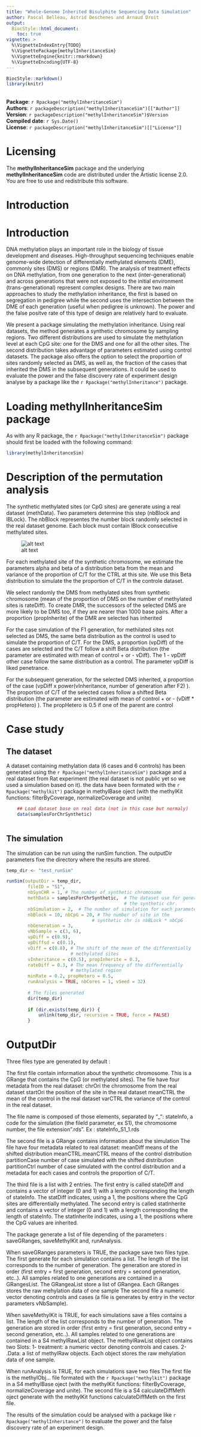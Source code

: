 ```yaml
---
title: "Whole-Genome Inherited Bisulphite Sequencing Data Simulation"
author: Pascal Belleau, Astrid Deschenes and Arnaud Droit 
output:
  BiocStyle::html_document:
    toc: true
vignette: >
  %\VignetteIndexEntry{TODO}
  %\VignettePackage{methylInheritanceSim}
  %\VignetteEngine{knitr::rmarkdown}
  %\VignetteEncoding{UTF-8}
---
```


```r
BiocStyle::markdown()
library(knitr)
```

<br />
**Package**: `r Rpackage("methylInheritanceSim")`<br />
**Authors**: `r packageDescription("methylInheritanceSim")[["Author"]]`<br />
**Version**: `r packageDescription("methylInheritanceSim")$Version`<br />
**Compiled date**: `r Sys.Date()`<br />
**License**: `r packageDescription("methylInheritanceSim")[["License"]]`<br />


# Licensing 

The **methylInheritanceSim** package and the underlying 
**methylInheritanceSim** code 
are distributed under the Artistic license 2.0. You are free to use and 
redistribute this software. 

# Introduction

# Introduction

DNA methylation plays an important role in the biology of tissue development 
and diseases. High-throughput sequencing techniques enable genome-wide 
detection of differentially methylated elements (DME), commonly sites (DMS) or 
regions (DMR). The analysis of treatment effects on DNA methylation, from 
one generation to the next (inter-generational) and across generations that 
were not exposed to the initial environment (trans-generational) represent 
complex designs. There are two main approaches to study the methylation inheritance, the first 
is based on segregation in pedigree while the second uses the intersection 
between the DME of each generation (useful when pedigree is unknown). The power 
and the false positve rate of this type of design are relatively hard to 
evaluate.

We present a package simulating the methylation inheritance. Using real 
datasets, the method generates a synthetic chromosome by sampling regions. Two 
different distributions are used to simulate the methylation level at each CpG 
site: one for the DMS and one for all the other sites. The second distribution 
takes advantage of parameters estimated using control datasets. The package also
offers the option to select the proportion of sites randomly selected as DMS, 
as well as, the fraction of the cases that inherited the DMS in the subsequent 
generations. It could be used to evaluate the power and the false discovery rate 
of experiment design analyse by a package like the 
`r Rpackage("methylInheritance")` package.

# Loading methylInheritanceSim package

As with any R package, the `r Rpackage("methylInheritanceSim")` package should 
first be loaded with the following command:

```r
library(methylInheritanceSim)
```


# Description of the permutation analysis

The synthetic methylated sites (or CpG sites) are generate using a real dataset (methData). Two parameters
determine this step (nbBlock and lBLock). The nbBlock representes the number 
block randomly selected in the real dataset genome. Each block must contain 
lBlock consecutive methylated sites.

![alt text](syntheticChr.png "Synthetic Chr")

For each methylated site of the synthetic chromosome, we estimate the 
parameters alpha and beta of a distribution beta from the mean and variance of
the proportion of C/T  for the CTRL at this site. We use this Beta distribution 
to simulate the the proportion of C/T in the controle dataset.

We select randomly the DMS from methylated sites from synthetic chromosome 
(mean of the proportion of DMS on the number of methylated sites is rateDiff). To 
create DMR, the successors of the selected DMS are more likely to be DMS too, 
if they are nearer than 1000 base pairs. After a proportion (propInherite) of 
the DMR are selected has inherited 

For the case simulation of the F1 generation, for methilated sites not selected 
as DMS, the same beta distribution as the control is used to simulate the 
proportion of C/T. For the DMS, a proportion (vpDiff) of the cases are selected 
and the C/T follow a shift Beta 
distribution (the parameter are estimated with mean of control + or - vDiff). 
The 1 - vpDiff other case follow the same distribution as a control. 
The parameter vpDiff is liked penetrance. 

For the subsequent generation, for the selected DMS inherited, a proportion of 
the case (vpDiff x power(vInheritance, number of generation after F2) ). The 
proportion of C/T of the selected cases follow a shifted Beta distribution 
(the parameter are estimated with mean of control + or - (vDiff * propHetero) ).
The propHetero is 0.5 if one of the parent are control


# Case study 

## The dataset

A dataset containing methylation data (6 cases and 6 controls) has been 
generated using the `r Rpackage("methylInheritanceSim")` package and a real 
dataset from Rat experiment (the real dataset is not public yet so we used a 
simulation based on it). the data have been formated with 
the `r Rpackage("methylkit")` package in methylBase oject (with the methylKit
functions: filterByCoverage, normalizeCoverage and unite)


```r
    ## Load dataset base on real data (not in this case but normaly)
    data(samplesForChrSynthetic)
    
```


## The simulation

The simulation can be run using the runSim function.
The outputDir parameters fixe the directory where the results are stored.


```r

temp_dir <- "test_runSim"

runSim(outputDir = temp_dir, 
        fileID = "S1", 
        nbSynCHR = 1, # The number of synthetic chromosome
        methData = samplesForChrSynthetic,  # The dataset use for generate 
                                            # the synthetic chr.
        nbSimulation = 2,  # The number of simulation for each parameters
        nbBlock = 10, nbCpG = 20, # The number of site in the 
                                # synthetic chr is nbBLock * nbCpG
        nbGeneration = 3, 
        vNbSample = c(3, 6), 
        vpDiff = c(0.9), 
        vpDiffsd = c(0.1), 
        vDiff = c(0.8), # The shift of the mean of the differentially 
                        # methylated sites
        vInheritance = c(0.5), propInherite = 0.3,
        rateDiff = 0.3, # The mean frequency of the differentially 
                        # methylated region 
        minRate = 0.2, propHetero = 0.5, 
        runAnalysis = TRUE, nbCores = 1, vSeed = 32)
        
        # The files generated
        dir(temp_dir)
        
        if (dir.exists(temp_dir)) {
            unlink(temp_dir, recursive = TRUE, force = FALSE)
        }
```


# OutputDir

Three files type are generated by default : 

The first file contain information about the synthetic chromosome.
This is a GRange that contains the CpG (or methylated sites).
The file have four metadata from the real dataset:
chrOri the chromosome from the real dataset
startOri the position of the site in the real dataset
meanCTRL the mean of the control in the real dataset
varCTRL the variance of the control in the real dataset.

The file name is 
composed of those elements, separated by "_":
stateInfo, 
a code for the simulation (the fileId parameter, ex S1), 
the chromosome number, 
the file extension ".rds".
Ex : stateInfo_S1_1.rds


The second file is a GRange contains information about the simulation
The file have four metadata related to real dataset:
meanDiff means of the shifted distribution
meanCTRL.meanCTRL means of the control distribution
partitionCase number of case simulated with the shifted distribution
partitionCtrl number of case simulated with the control distribution
and a metadata for each cases and controls the proportion of C/T.


The third file is a list with 2 entries. The first entry is called 
stateDiff and contains a vector of integer (0 and 1) with 
a length corresponding the length of stateInfo. The statDiff
indicates, using a 1, the positions where the CpG sites are
differentially methylated. The second entry is
called statInherite and contains a vector of integer 
(0 and 1)
with a length corresponding the length of stateInfo. The 
statInherite
indicates, using a 1, the positions where the CpG values are
inherited.

The package generate a list of file depending of the parameters :
saveGRanges, saveMethylKit and, runAnalysis. 

When saveGRanges parameters is TRUE, the package save two files type. 
The first generate for each simulation contains a list. The length of the list 
corresponds to the number of generation. The generation are stored in order 
(first entry = first generation, second entry = second generation, etc..). 
All samples related to one generations are contained in a GRangesList. 
The GRangeaList store a list of GRangea. Each GRanges stores the raw 
mehylation data of one sample
The second file a numeric vector denoting controls and cases (a file is 
generates by entry in the vector parameters vNbSample).

When saveMethylKit is TRUE, for each simulations save a files contains a list.
The length of the list corresponds to the number of generation. The generation are stored in order (first entry = first generation, second entry = second generation, etc..). All samples related to one generations are contained in a S4 methylRawList object. The methylRawList object contains two Slots:
1- treatment: a numeric vector denoting controls and cases.
2- .Data: a list of methylRaw objects. Each object stores the raw mehylation 
data of one sample.

When runAnalysis is TRUE, for each simulations save two files
The first file is the methylObj... file formated with 
the `r Rpackage("methylkit")` package in a S4 methylBase oject (with the methylKit
functions: filterByCoverage, normalizeCoverage and unite).
The second file is a S4 calculateDiffMeth oject generate with the methylKit 
functions calculateDiffMeth on the first file.


The results of the simulation could be analysed with a package like `r Rpackage("methylInheritance")`
to evaluate the power and the false discovery rate 
of an experiment design.






